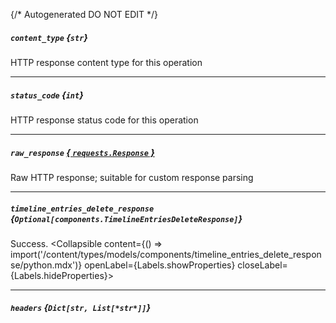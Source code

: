 {/* Autogenerated DO NOT EDIT  */}

##### `content_type` *{`str`}*
HTTP response content type for this operation

---
##### `status_code` *{`int`}*
HTTP response status code for this operation

---
##### `raw_response` [*{ `requests.Response` }*](https://requests.readthedocs.io/en/latest/api/#requests.Response)
Raw HTTP response; suitable for custom response parsing

---
##### `timeline_entries_delete_response` *{`Optional[components.TimelineEntriesDeleteResponse]`}*
Success.
<Collapsible content={() => import('/content/types/models/components/timeline_entries_delete_response/python.mdx')} openLabel={Labels.showProperties} closeLabel={Labels.hideProperties}>
</Collapsible>

---
##### `headers` *{`Dict[str, List[*str*]]`}*


